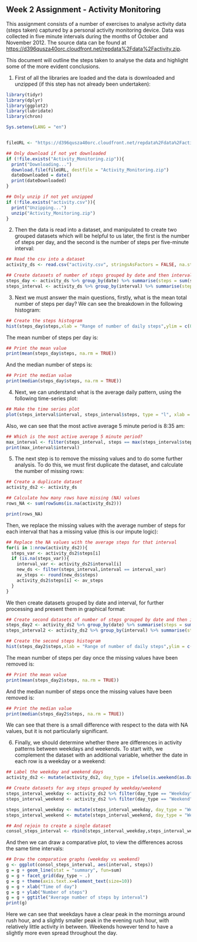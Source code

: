 ## Week 2 Assignment - Activity Monitoring

This assignment consists of a number of exercises to analyse activity data (steps taken) captured by a personal activity monitoring device.  Data was collected in five minute intervals during the months of October and November 2012.  The source data can be found at <https://d396qusza40orc.cloudfront.net/repdata%2Fdata%2Factivity.zip>.

This document will outline the steps taken to analyse the data and highlight some of the more evident conclusions.

1) First of all the libraries are loaded and the data is downloaded and unzipped (if this step has not already been undertaken):
```r
library(tidyr)
library(dplyr)
library(ggplot2)
library(lubridate)
library(chron)

Sys.setenv(LANG = "en")


fileURL <- "https://d396qusza40orc.cloudfront.net/repdata%2Fdata%2Factivity.zip"

## Only download if not yet downloaded
if (!file.exists("Activity_Monitoring.zip")){
  print("Downloading...")
  download.file(fileURL, destfile = "Activity_Monitoring.zip")  
  dateDownloaded = date()
  print(dateDownloaded)
}

## Only unzip if not yet unzipped
if (!file.exists("activity.csv")){
  print("Unzipping...")
  unzip("Activity_Monitoring.zip")
}

```

2) Then the data is read into a dataset, and manipulated to create two grouped datasets which will be helpful to us later, the first is the number of steps per day, and the second is the number of steps per five-minute interval:

```r

## Read the csv into a dataset
activity_ds <- read.csv("activity.csv", stringsAsFactors = FALSE, na.strings = "NA")

## Create datasets of number of steps grouped by date and then interval
steps_day <- activity_ds %>% group_by(date) %>% summarise(steps = sum(steps))
steps_interval <- activity_ds %>% group_by(interval) %>% summarise(steps = mean(steps, na.rm = TRUE))

```

3) Next we must answer the main questions, firstly, what is the mean total number of steps per day? We can see the breakdown in the following histogram:

```r
## Create the steps histogram
hist(steps_day$steps,xlab = "Range of number of daily steps",ylim = c(0,30), main="Frequency of steps per day")
```

The mean number of steps per day is:
```r
## Print the mean value
print(mean(steps_day$steps, na.rm = TRUE))
```

And the median number of steps is:
```r
## Print the median value
print(median(steps_day$steps, na.rm = TRUE))
```

4) Next, we can understand what is the average daily pattern, using the following time-series plot:
```r
## Make the time series plot
plot(steps_interval$interval, steps_interval$steps, type = "l", xlab = "", ylab = "Steps", main="Average daily steps per time interval")

```

Also, we can see that the most active average 5 minute period is 8:35 am:
```r
## Which is the most active average 5 minute period?
max_interval <- filter(steps_interval, steps == max(steps_interval$steps))
print(max_interval$interval)
```

5) The next step is to remove the missing values and to do some further analysis.  To do this, we must first duplicate the dataset, and calculate the number of missing rows:

```r

## Create a duplicate dataset
activity_ds2 <- activity_ds

## Calculate how many rows have missing (NA) values
rows_NA <- sum(rowSums(is.na(activity_ds2)))

print(rows_NA)

```

Then, we replace the missing values with the average number of steps for each interval that has a missing value (this is our impute logic):

```r

## Replace the NA values with the average steps for that interval
for(i in 1:nrow(activity_ds2)){
  steps_var <- activity_ds2$steps[i]
  if (is.na(steps_var)){
    interval_var <- activity_ds2$interval[i]
    new_ds <- filter(steps_interval,interval == interval_var)
    av_steps <- round(new_ds$steps)
    activity_ds2$steps[i] <- av_steps
  }
}
```

We then create datasets grouped by date and interval, for further processing and present them in graphical format:

```r

## Create second datasets of number of steps grouped by date and then interval
steps_day2 <- activity_ds2 %>% group_by(date) %>% summarise(steps = sum(steps))
steps_interval2 <- activity_ds2 %>% group_by(interval) %>% summarise(steps = mean(steps, na.rm = TRUE))

## Create the second steps histogram
hist(steps_day2$steps,xlab = "Range of number of daily steps",ylim = c(0,40), main="Frequency of steps per day")
```

The mean number of steps per day once the missing values have been removed is:
```r
## Print the mean value
print(mean(steps_day2$steps, na.rm = TRUE))
```

And the median number of steps once the missing values have been removed is:
```r
## Print the median value
print(median(steps_day2$steps, na.rm = TRUE))
```

We can see that there is a small difference with respect to the data with NA values, but it is not particularly significant.

6) Finally, we should determine whether there are differences in activity patterns between weekdays and weekends.  To start with, we complement the dataset with an additional variable, whether the date in each row is a weekday or a weekend:

```r
## Label the weekday and weekend days
activity_ds2 <- mutate(activity_ds2, day_type = ifelse(is.weekend(as.Date(date)),"Weekend","Weekday"))

## Create datasets for avg steps grouped by weekday/weekend
steps_interval_weekday <- activity_ds2 %>% filter(day_type == "Weekday") %>% group_by(interval) %>% summarise(steps = mean(steps, na.rm = TRUE))
steps_interval_weekend <- activity_ds2 %>% filter(day_type == "Weekend") %>% group_by(interval) %>% summarise(steps = mean(steps, na.rm = TRUE))

steps_interval_weekday <- mutate(steps_interval_weekday, day_type = "Weekday")
steps_interval_weekend <- mutate(steps_interval_weekend, day_type = "Weekend")

## And rejoin to create a single dataset
consol_steps_interval <- rbind(steps_interval_weekday,steps_interval_weekend)

```

And then we can draw a comparative plot, to view the differences across the same time intervals:

```r
## Draw the comparative graphs (weekday vs weekend)
g <- ggplot(consol_steps_interval, aes(interval, steps))
g = g + geom_line(stat = "summary", fun=sum)
g = g + facet_grid(day_type ~ .)
g = g + theme(axis.text.x=element_text(size=10))
g = g + xlab("Time of day")
g = g + ylab("Number of steps")
g = g + ggtitle("Average number of steps by interval")
print(g)
```

Here we can see that weekdays have a clear peak in the mornings around rush hour, and a slightly smaller peak in the evening rush hour, with relatively little activity in between.  Weekends however tend to have a slightly more even spread throughout the day.
